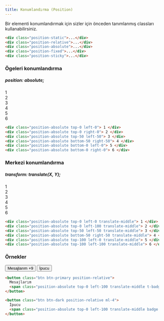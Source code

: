 ```yaml
---
title: Konumlandırma (Position)
---
```


Bir elementi konumlandırmak için sizler için önceden tanımlanmış classları kullanabilirsiniz.

```html
<div class="position-static">...</div>
<div class="position-relative">...</div>
<div class="position-absolute">...</div>
<div class="position-fixed">...</div>
<div class="position-sticky">...</div>
```

### Ögeleri konumlandırma

##### position: absolute;

<div class="v5-example-position-utils rounded bg-gray position-relative mb-2">
    <div class="v5-example-position bg-primary text-white rounded position-absolute top-0 left-0">
        1
    </div>
    <div class="v5-example-position bg-primary text-white rounded position-absolute top-0 right-0">
        2
    </div>
    <div class="v5-example-position bg-primary text-white rounded position-absolute top-50 left-50">
        3
    </div>
    <div class="v5-example-position bg-primary text-white rounded position-absolute bottom-50 right-50">
        4
    </div>
    <div class="v5-example-position bg-primary text-white rounded position-absolute bottom-0 left-0">
        5
    </div>
    <div class="v5-example-position bg-primary text-white rounded position-absolute bottom-0 right-0">
        6
    </div>
</div>

```html
<div class="position-absolute top-0 left-0"> 1 </div> 
<div class="position-absolute top-0 right-0"> 2 </div> 
<div class="position-absolute top-50 left-50"> 3 </div> 
<div class="position-absolute bottom-50 right-50"> 4 </div> 
<div class="position-absolute bottom-0 left-0"> 5 </div> 
<div class="position-absolute bottom-0 right-0"> 6 </div>
```

### Merkezi konumlandırma

##### transform: translate(X, Y);

<div class="v5-example-position-utils rounded bg-gray position-relative mb-2">
    <div class="v5-example-position bg-primary text-white rounded position-absolute top-0 left-0 translate-middle">
        1
    </div>
    <div class="v5-example-position bg-primary text-white rounded position-absolute top-0 left-100 translate-middle">
        2
    </div>
    <div class="v5-example-position bg-primary text-white rounded position-absolute top-50 left-50 translate-middle">
        3
    </div>
    <div class="v5-example-position bg-primary text-white rounded position-absolute bottom-50 right-50 translate-middle">
        4
    </div>
    <div class="v5-example-position bg-primary text-white rounded position-absolute top-100 left-0 translate-middle">
        5
    </div>
    <div class="v5-example-position bg-primary text-white rounded position-absolute top-100 left-100 translate-middle">
        6
    </div>
</div>

```html
<div class="position-absolute top-0 left-0 translate-middle"> 1 </div> 
<div class="position-absolute top-0 left-100 translate-middle"> 2 </div> 
<div class="position-absolute top-50 left-50 translate-middle"> 3 </div> 
<div class="position-absolute bottom-50 right-50 translate-middle"> 4 </div> 
<div class="position-absolute top-100 left-0 translate-middle"> 5 </div> 
<div class="position-absolute top-100 left-100 translate-middle"> 6 </div>
```

### Örnekler

<div class="d-flex justify-content-around mb-2">
  <button class="btn btn-primary position-relative">
    Mesajlarım <span class="position-absolute top-0 left-100 translate-middle t-badge bg-dark">+9</span>
  </button>
  <button class="btn btn-dark position-relative ml-4">
    İpucu <span class="position-absolute top-0 left-100 translate-middle badge border border-light border-circle bg-danger p-1"></span>
  </button>
</div>

```html
<button class="btn btn-primary position-relative">
  Mesajlarım 
  <span class="position-absolute top-0 left-100 translate-middle t-badge bg-dark">+9</span>
</button>

<button class="btn btn-dark position-relative ml-4">
  İpucu 
  <span class="position-absolute top-0 left-100 translate-middle badge border border-light border-circle bg-danger p-1"></span>
</button>
```
